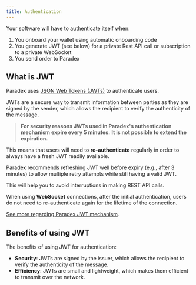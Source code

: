 ```yaml
---
title: Authentication
---
```


Your software will have to authenticate itself when:

1. You onboard your wallet using automatic onboarding code
2. You generate JWT (see below) for a private Rest API call or subscription to a private WebSocket
3. You send order to Paradex

## What is JWT

Paradex uses [JSON Web Tokens (JWTs)](https://jwt.io/introduction) to authenticate users.

JWTs are a secure way to transmit information between parties as they are signed by the sender, which allows the recipient to verify the authenticity of the message.

> **For security reasons JWTs used in Paradex's authentication mechanism expire every 5 minutes.** **It is not possible to extend the expiration.**

This means that users will need to **re-authenticate** regularly in order to always have a fresh JWT readily available.

Paradex recommends refreshing JWT well before expiry (e.g., after 3 minutes) to allow multiple retry attempts while still having a valid JWT.

This will help you to avoid interruptions in making REST API calls.

When using **WebSocket** connections, after the initial authentication, users do not need to re-authenticate again for the lifetime of the connection.

[See more regarding Paradex JWT mechanism](https://docs.api.prod.paradex.trade/#get-jwt).



## Benefits of using JWT

The benefits of using JWT for authentication:

* **Security**: JWTs are signed by the issuer, which allows the recipient to verify the authenticity of the message.
* **Efficiency**: JWTs are small and lightweight, which makes them efficient to transmit over the network.
